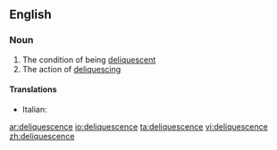==English==

===Noun===
{{en-noun|-}}

# The condition of being [[deliquescent]]
# The action of [[deliquesce|deliquescing]]

====Translations====
{{trans-top}}
* Italian: {{t-|it|deliquescenza|f}}
{{trans-mid}}

{{trans-bottom}}

[[ar:deliquescence]]
[[io:deliquescence]]
[[ta:deliquescence]]
[[vi:deliquescence]]
[[zh:deliquescence]]